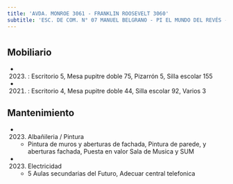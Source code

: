 ```yaml
---
title: 'AVDA. MONROE 3061 - FRANKLIN ROOSEVELT 3060'
subtitle: 'ESC. DE COM. N° 07 MANUEL BELGRANO - PI EL MUNDO DEL REVÉS - EEM N° 02/10° E.REINGRESO'
---
```


#


## Mobiliario

*  (2023) : Escritorio 5, Mesa pupitre doble 75, Pizarrón 5, Silla escolar 155 

*  (2021) : Escritorio 4, Mesa pupitre doble 44, Silla escolar 92, Varios 3 





## Mantenimiento

*  (2023) Albañileria / Pintura 
    + Pintura de muros y aberturas de fachada, Pintura de parede, y aberturas fachada, Puesta en valor Sala de Musica y SUM

*  (2023) Electricidad 
    + 5 Aulas secundarias del Futuro, Adecuar central telefonica



